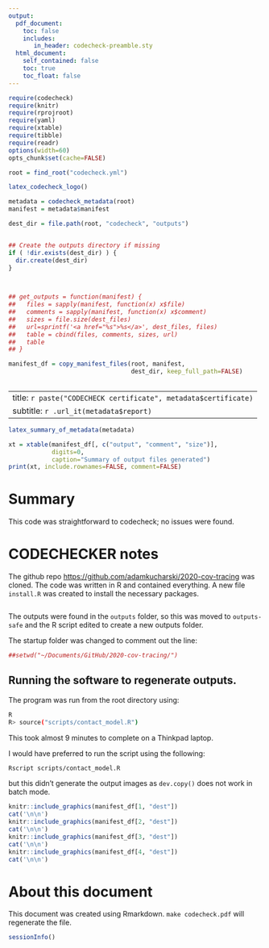 ```yaml
---
output:
  pdf_document:
    toc: false
    includes:
       in_header: codecheck-preamble.sty
  html_document:
    self_contained: false
    toc: true
    toc_float: false
---
```


```r
require(codecheck)
require(knitr)
require(rprojroot)
require(yaml)
require(xtable)
require(tibble)
require(readr)
options(width=60)
opts_chunk$set(cache=FALSE)

root = find_root("codecheck.yml")
```

```r
latex_codecheck_logo()
```

```r
metadata = codecheck_metadata(root)
manifest = metadata$manifest

dest_dir = file.path(root, "codecheck", "outputs")


## Create the outputs directory if missing
if ( !dir.exists(dest_dir) ) {
  dir.create(dest_dir)
}


  
## get_outputs = function(manifest) {
##   files = sapply(manifest, function(x) x$file)
##   comments = sapply(manifest, function(x) x$comment)
##   sizes = file.size(dest_files)
##   url=sprintf('<a href="%s">%s</a>', dest_files, files)
##   table = cbind(files, comments, sizes, url)
##   table
## }

manifest_df = copy_manifest_files(root, manifest,
                                  dest_dir, keep_full_path=FALSE)
                                    
```



---
title: `r paste("CODECHECK certificate", metadata$certificate)`
subtitle: `r .url_it(metadata$report)`
---



```r
latex_summary_of_metadata(metadata)
```


```r
xt = xtable(manifest_df[, c("output", "comment", "size")],
            digits=0,
            caption="Summary of output files generated")
print(xt, include.rownames=FALSE, comment=FALSE)
```


# Summary

This code was straightforward to codecheck; no issues were found.



\clearpage

# CODECHECKER notes

The github repo <https://github.com/adamkucharski/2020-cov-tracing>
was cloned.  The code was written in R and contained everything.  A
new file `install.R` was created to install the necessary packages.

```r
```

The outputs were found in the `outputs` folder, so this was moved to
`outputs-safe` and the R script edited to create a new outputs folder.

The startup folder was changed to comment out the line:
```r
##setwd("~/Documents/GitHub/2020-cov-tracing/")
```

## Running the software to regenerate outputs.

The program was run from the root directory using:
```bash
R
R> source("scripts/contact_model.R")
```
This took almost 9 minutes to complete on a Thinkpad laptop.

I would have preferred to run the script using the following:
```bash
Rscript scripts/contact_model.R
```

but this didn't generate the output images as `dev.copy()` does not
work in batch mode.

\setcounter{table}{0}
\setcounter{figure}{0}
\captionsetup[table]{labelformat=addC}
\captionsetup[figure]{labelformat=addC}


\clearpage

```r
knitr::include_graphics(manifest_df[1, "dest"])
cat('\n\n')
knitr::include_graphics(manifest_df[2, "dest"])
cat('\n\n')
knitr::include_graphics(manifest_df[3, "dest"])
cat('\n\n')
knitr::include_graphics(manifest_df[4, "dest"])
cat('\n\n')
```

\clearpage
# About this document

This document was created using Rmarkdown.  `make codecheck.pdf` will
regenerate the file.

```r
sessionInfo()
```




<!-- 
  rmarkdown::render("hancock1992-codecheck.Rmd", output_format="pdf_document") 
  -->
